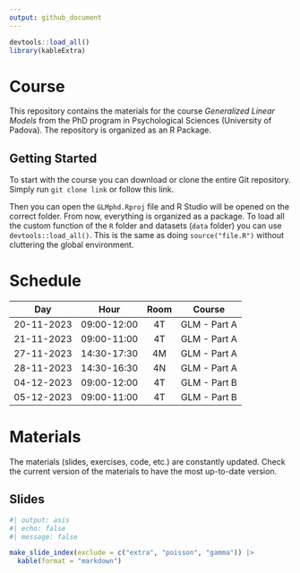 ```yaml
---
output: github_document
---
```


```r
devtools::load_all()
library(kableExtra)
```

# Course

This repository contains the materials for the course *Generalized Linear Models* from the PhD program in Psychological Sciences (University of Padova). The repository is organized as an R Package.

## Getting Started

To start with the course you can download or clone the entire Git repository. Simply run `git clone link` or follow this link.

Then you can open the `GLMphd.Rproj` file and R Studio will be opened on the correct folder. From now, everything is organized as a package. To load all the custom function of the `R` folder and datasets (`data` folder) you can use `devtools::load_all()`. This is the same as doing `source("file.R")` without cluttering the global environment.

# Schedule

|     Day    |     Hour    | Room |    Course    |
|:----------:|:-----------:|:----:|:------------:|
| 20-11-2023 | 09:00-12:00 |  4T  | GLM - Part A |
| 21-11-2023 | 09:00-11:00 |  4T  | GLM - Part A |
| 27-11-2023 | 14:30-17:30 |  4M  | GLM - Part A |
| 28-11-2023 | 14:30-16:30 |  4N  | GLM - Part A |
| 04-12-2023 | 09:00-12:00 |  4T  | GLM - Part B |
| 05-12-2023 | 09:00-11:00 |  4T  | GLM - Part B |

# Materials

The materials (slides, exercises, code, etc.) are constantly updated. Check the current version of the materials to have the most up-to-date version.

## Slides

```r
#| output: asis
#| echo: false
#| message: false

make_slide_index(exclude = c("extra", "poisson", "gamma")) |> 
  kable(format = "markdown")
```

